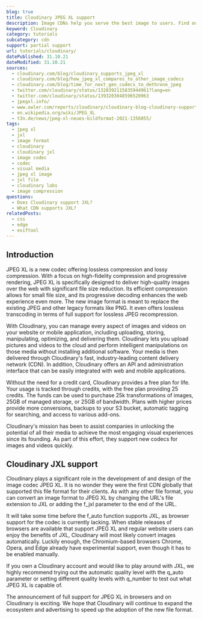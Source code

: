 ```yaml
---
blog: true
title: Cloudinary JPEG XL support
description: Image CDNs help you serve the best image to users. Find out how you can use JPEG XL images in Cloudinary.
keyword: Cloudinary
category: tutorials
subcategory: cdn
support: partial support
url: tutorials/cloudinary/
datePublished: 31.10.21
dateModified: 31.10.21
sources:
  - cloudinary.com/blog/cloudinary_supports_jpeg_xl
  - cloudinary.com/blog/how_jpeg_xl_compares_to_other_image_codecs
  - cloudinary.com/blog/time_for_next_gen_codecs_to_dethrone_jpeg
  - twitter.com/cloudinary/status/1328392115835944961?lang=en
  - twitter.com/cloudinary/status/1393203048596520963
  - jpegxl.info/
  - www.owler.com/reports/cloudinary/cloudinary-blog-cloudinary-supports-jpeg-xl/1605558303793
  - en.wikipedia.org/wiki/JPEG_XL
  - t3n.de/news/jpeg-xl-neues-bildformat-2021-1356055/
tags:
  - jpeg xl
  - jxl
  - image format
  - cloudinary
  - cloudinary jxl
  - image codec
  - codec
  - visual media
  - jpeg xl image
  - jxl file
  - cloudinary labs
  - image compression
questions:
  - Does Cloudinary support JXL?
  - What CDN supports JXL?
relatedPosts:
  - css
  - edge
  - exiftool
---
```


## Introduction

JPEG XL is a new codec offering lossless compression and lossy compression. With a focus on high-fidelity compression and progressive rendering, JPEG XL is specifically designed to deliver high-quality images over the web with significant file size reduction. Its efficient compression allows for small file size, and its progressive decoding enhances the web experience even more. The new image format is meant to replace the existing JPEG and other legacy formats like PNG. It even offers lossless transcoding in terms of full support for lossless JPEG recompression.

With Cloudinary, you can manage every aspect of images and videos on your website or mobile application, including uploading, storing, manipulating, optimizing, and delivering them. Cloudinary lets you upload pictures and videos to the cloud and perform intelligent manipulations on those media without installing additional software. Your media is then delivered through Cloudinary's fast, industry-leading content delivery network (CDN). In addition, Cloudinary offers an API and administration interface that can be easily integrated with web and mobile applications.

Without the need for a credit card, Cloudinary provides a free plan for life. Your usage is tracked through credits, with the free plan providing 25 credits. The funds can be used to purchase 25k transformations of images, 25GB of managed storage, or 25GB of bandwidth. Plans with higher prices provide more conversions, backups to your S3 bucket, automatic tagging for searching, and access to various add-ons.

Cloudinary's mission has been to assist companies in unlocking the potential of all their media to achieve the most engaging visual experiences since its founding. As part of this effort, they support new codecs for images and videos quickly.

## Cloudinary JXL support

Cloudinary plays a significant role in the development of and design of the image codec JPEG XL. It is no wonder they were the first CDN globally that supported this file format for their clients. As with any other file format, you can convert an image format to JPEG XL by changing the URL's file extension to JXL or adding the f_jxl parameter to the end of the URL.

It will take some time before the f_auto function supports JXL, as browser support for the codec is currently lacking. When stable releases of browsers are available that support JPEG XL and regular website users can enjoy the benefits of JXL, Cloudinary will most likely convert images automatically. Luckily enough, the Chromium-based browsers Chrome, Opera, and Edge already have experimental support, even though it has to be enabled manually.

If you own a Cloudinary account and would like to play around with JXL, we highly recommend trying out the automatic quality level with the q_auto parameter or setting different quality levels with q_number to test out what JPEG XL is capable of.

The announcement of full support for JPEG XL in browsers and on Cloudinary is exciting. We hope that Cloudinary will continue to expand the ecosystem and advertising to speed up the adoption of the new file format.
